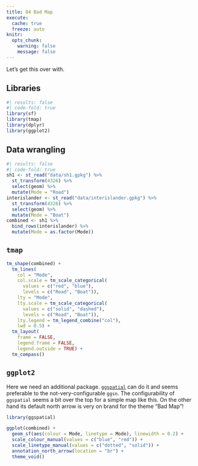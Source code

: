```yaml
---
title: 04 Bad Map
execute: 
  cache: true
  freeze: auto
knitr:
  opts_chunk: 
    warning: false
    message: false
---
```


Let's get this over with.

## Libraries
```r
#| results: false
#| code-fold: true
library(sf)
library(tmap)
library(dplyr)
library(ggplot2)
```

## Data wrangling
```r
#| results: false
#| code-fold: true
sh1 <- st_read("data/sh1.gpkg") %>%
  st_transform(4326) %>%
  select(geom) %>%
  mutate(Mode = "Road")
interislander <- st_read("data/interislander.gpkg") %>%
  st_transform(4326) %>%
  select(geom) %>%
  mutate(Mode = "Boat")
combined <- sh1 %>%
  bind_rows(interislander) %>%
  mutate(Mode = as.factor(Mode))
```

## `tmap`
```r
tm_shape(combined) +
  tm_lines(
    col = "Mode",
    col.scale = tm_scale_categorical(
      values = c("red", "blue"),
      levels = c("Road", "Boat")),
    lty = "Mode",
    lty.scale = tm_scale_categorical(
      values = c("solid", "dashed"),
      levels = c("Road", "Boat")),
    lty.legend = tm_legend_combine("col"),
    lwd = 0.5) +
  tm_layout(
    frame = FALSE,
    legend.frame = FALSE,
    legend.outside = TRUE) +
  tm_compass()
```

## `ggplot2`
Here we need an additional package. [`ggspatial`](https://paleolimbot.github.io/ggspatial/) can do it and seems preferable to the not-very-configurable `ggsn`. The configurability of `ggspatial` seems a bit over the top for a simple map like this. On the other hand its default north arrow is very on brand for the theme "Bad Map"!
```r
library(ggspatial)

ggplot(combined) +
  geom_sf(aes(colour = Mode, linetype = Mode), linewidth = 0.2) +
  scale_colour_manual(values = c("blue", "red")) +
  scale_linetype_manual(values = c("dotted", "solid")) +
  annotation_north_arrow(location = "br") + 
  theme_void()
```